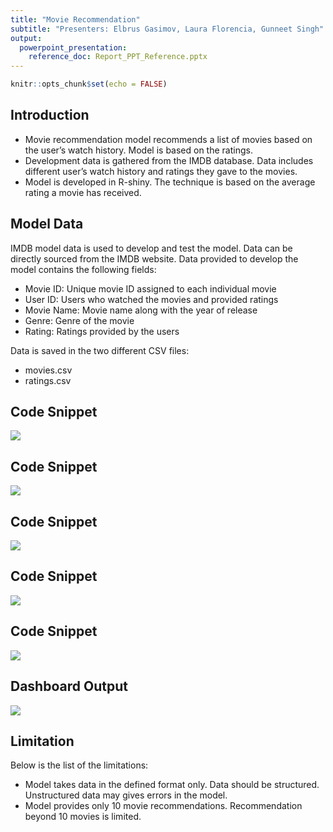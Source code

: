 ---
title: "Movie Recommendation"
subtitle: "Presenters: Elbrus Gasimov, Laura Florencia, Gunneet Singh"
output: 
  powerpoint_presentation:
    reference_doc: Report_PPT_Reference.pptx
---

```{r setup, include=FALSE}
knitr::opts_chunk$set(echo = FALSE)
```

## Introduction

* Movie recommendation model recommends a list of movies based on the user's watch history. Model is based on the ratings. 
* Development data is gathered from the IMDB database. Data includes different user's watch history and ratings they gave to the movies.
* Model is developed in R-shiny. The technique is based on the average rating a movie has received.



## Model Data

IMDB model data is used to develop and test the model. Data can be directly sourced from the IMDB website. Data provided to develop the model contains the following fields:

* Movie ID: Unique movie ID assigned to each individual movie
* User ID: Users who watched the movies and provided ratings
* Movie Name: Movie name along with the year of release
* Genre: Genre of the movie
* Rating: Ratings provided by the users

Data is saved in the two different CSV files:

* movies.csv
* ratings.csv



## Code Snippet

![](images/Code_1.PNG)

## Code Snippet

![](images/Code_2.PNG)

## Code Snippet

![](images/Code_3.PNG)

## Code Snippet

![](images/Code_4.PNG)

## Code Snippet

![](images/Code_5.PNG)

## Dashboard Output

![](images/Dashboard_output.PNG)



## Limitation

Below is the list of the limitations:

* Model takes data in the defined format only. Data should be structured. Unstructured data may gives errors in the model.
* Model provides only 10 movie recommendations. Recommendation beyond 10 movies is limited.

